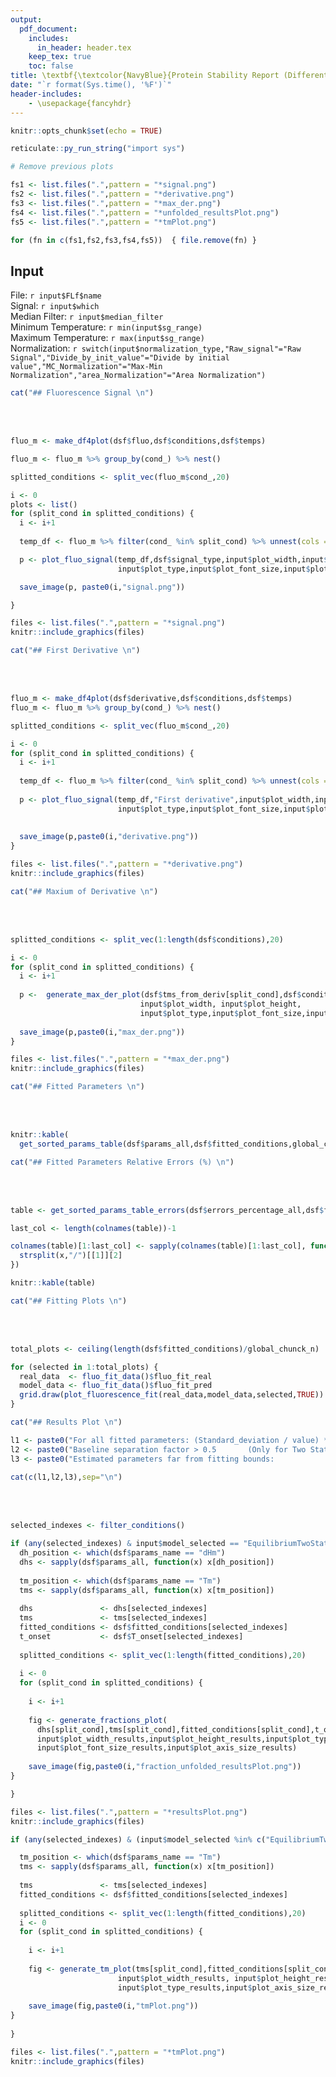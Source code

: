 ```yaml
---
output: 
  pdf_document:
    includes:
      in_header: header.tex
    keep_tex: true
    toc: false
title: \textbf{\textcolor{NavyBlue}{Protein Stability Report (Differential Scanning Fluorimetry)}}
date: "`r format(Sys.time(), '%F')`"
header-includes:
    - \usepackage{fancyhdr}
---
```


\fancyhf{}

\addtolength{\headheight}{0.4cm} 
\pagestyle{fancyplain}
\rhead{\includegraphics[height=1.2cm]{`r paste0(base_dir,"www/embl_logo.png")`}} 
\renewcommand{\headrulewidth}{0pt} 

\fontsize{14}{16}
\selectfont

\fancyfoot[CO,CE]{Automatic report provided by the SPC Facility, EMBL, Hamburg}
\fancyfoot[LE,RO]{\thepage}

```r
knitr::opts_chunk$set(echo = TRUE)
```


```r
reticulate::py_run_string("import sys")

# Remove previous plots

fs1 <- list.files(".",pattern = "*signal.png")
fs2 <- list.files(".",pattern = "*derivative.png")
fs3 <- list.files(".",pattern = "*max_der.png")
fs4 <- list.files(".",pattern = "*unfolded_resultsPlot.png")
fs5 <- list.files(".",pattern = "*tmPlot.png")

for (fn in c(fs1,fs2,fs3,fs4,fs5))  { file.remove(fn) }

```

## Input 

File:                           `r input$FLf$name`   
Signal:                         `r input$which`          
Median Filter:                  `r input$median_filter`              
Minimum Temperature:            `r min(input$sg_range)`             
Maximum Temperature:            `r max(input$sg_range)`         
Normalization:                  `r switch(input$normalization_type,"Raw_signal"="Raw Signal","Divide_by_init_value"="Divide by initial value","MC_Normalization"="Max-Min Normalization","area_Normalization"="Area Normalization")`       

```r
cat("## Fluorescence Signal \n")
```

<br><br>

```r

fluo_m <- make_df4plot(dsf$fluo,dsf$conditions,dsf$temps)

fluo_m <- fluo_m %>% group_by(cond_) %>% nest()

splitted_conditions <- split_vec(fluo_m$cond_,20)

i <- 0
plots <- list()
for (split_cond in splitted_conditions) {
  i <- i+1
  
  temp_df <- fluo_m %>% filter(cond_ %in% split_cond) %>% unnest(cols = c(data)) %>% ungroup()

  p <- plot_fluo_signal(temp_df,dsf$signal_type,input$plot_width,input$plot_height,
                        input$plot_type,input$plot_font_size,input$plot_axis_size)

  save_image(p, paste0(i,"signal.png"))

}
```

```r
files <- list.files(".",pattern = "*signal.png")
knitr::include_graphics(files)
```

```r
cat("## First Derivative \n")
```

<br><br>
```r

fluo_m <- make_df4plot(dsf$derivative,dsf$conditions,dsf$temps)
fluo_m <- fluo_m %>% group_by(cond_) %>% nest()

splitted_conditions <- split_vec(fluo_m$cond_,20)

i <- 0
for (split_cond in splitted_conditions) {
  i <- i+1
  
  temp_df <- fluo_m %>% filter(cond_ %in% split_cond) %>% unnest(cols = c(data)) %>% ungroup()
  
  p <- plot_fluo_signal(temp_df,"First derivative",input$plot_width,input$plot_height,
                        input$plot_type,input$plot_font_size,input$plot_axis_size)
  
  
  save_image(p,paste0(i,"derivative.png"))
}
```

```r
files <- list.files(".",pattern = "*derivative.png")
knitr::include_graphics(files)
```

```r
cat("## Maxium of Derivative \n")
```

<br><br>
```r

splitted_conditions <- split_vec(1:length(dsf$conditions),20)

i <- 0
for (split_cond in splitted_conditions) {
  i <- i+1
  
  p <-  generate_max_der_plot(dsf$tms_from_deriv[split_cond],dsf$conditions[split_cond],
                             input$plot_width, input$plot_height, 
                             input$plot_type,input$plot_font_size,input$plot_axis_size)
  
  save_image(p,paste0(i,"max_der.png"))
}
```

```r
files <- list.files(".",pattern = "*max_der.png")
knitr::include_graphics(files)
```

```r
cat("## Fitted Parameters \n")
```

<br><br>
```r

knitr::kable(
  get_sorted_params_table(dsf$params_all,dsf$fitted_conditions,global_chunck_n,dsf$params_name,input$sort_table_parameter))

```

```r
cat("## Fitted Parameters Relative Errors (%) \n")
```

<br><br>

```r

table <- get_sorted_params_table_errors(dsf$errors_percentage_all,dsf$fitted_conditions,dsf$params_name,input$sort_table_parameter)

last_col <- length(colnames(table))-1

colnames(table)[1:last_col] <- sapply(colnames(table)[1:last_col], function(x) {
  strsplit(x,"/")[[1]][2]
})

knitr::kable(table)

```

```r
cat("## Fitting Plots \n")
```

<br><br>
```r

total_plots <- ceiling(length(dsf$fitted_conditions)/global_chunck_n)

for (selected in 1:total_plots) {
  real_data  <- fluo_fit_data()$fluo_fit_real
  model_data <- fluo_fit_data()$fluo_fit_pred
  grid.draw(plot_fluorescence_fit(real_data,model_data,selected,TRUE))
}

```

```r
cat("## Results Plot \n")

l1 <- paste0("For all fitted parameters: (Standard_deviation / value) * 100 < 50: "     ,input$sd_factor_bool, "\n")
l2 <- paste0("Baseline separation factor > 0.5       (Only for Two State models): "     ,input$bs_factor_bool, "\n")
l3 <- paste0("Estimated parameters far from fitting bounds:                       "     ,input$far_from_bounds,"\n")
  
cat(c(l1,l2,l3),sep="\n")

```

<br><br>

```r

selected_indexes <- filter_conditions()

if (any(selected_indexes) & input$model_selected == "EquilibriumTwoState") {
  dh_position <- which(dsf$params_name == "dHm")  
  dhs <- sapply(dsf$params_all, function(x) x[dh_position])
  
  tm_position <- which(dsf$params_name == "Tm")  
  tms <- sapply(dsf$params_all, function(x) x[tm_position])
  
  dhs               <- dhs[selected_indexes]
  tms               <- tms[selected_indexes]
  fitted_conditions <- dsf$fitted_conditions[selected_indexes]
  t_onset           <- dsf$T_onset[selected_indexes]
  
  splitted_conditions <- split_vec(1:length(fitted_conditions),20)
  
  i <- 0
  for (split_cond in splitted_conditions) {
    
    i <- i+1
    
    fig <- generate_fractions_plot(
      dhs[split_cond],tms[split_cond],fitted_conditions[split_cond],t_onset[split_cond],
      input$plot_width_results,input$plot_height_results,input$plot_type_results,
      input$plot_font_size_results,input$plot_axis_size_results)
    
    save_image(fig,paste0(i,"fraction_unfolded_resultsPlot.png"))
}

}

```

```r

files <- list.files(".",pattern = "*resultsPlot.png")
knitr::include_graphics(files)

```

```r

if (any(selected_indexes) & (input$model_selected %in% c("EquilibriumTwoState","EmpiricalTwoState"))) {

  tm_position <- which(dsf$params_name == "Tm")  
  tms <- sapply(dsf$params_all, function(x) x[tm_position])
  
  tms               <- tms[selected_indexes]
  fitted_conditions <- dsf$fitted_conditions[selected_indexes]
  
  splitted_conditions <- split_vec(1:length(fitted_conditions),20)
  i <- 0
  for (split_cond in splitted_conditions) {
    
    i <- i+1
    
    fig <- generate_tm_plot(tms[split_cond],fitted_conditions[split_cond],
                        input$plot_width_results, input$plot_height_results, 
                        input$plot_type_results,input$plot_axis_size_results)
    
    save_image(fig,paste0(i,"tmPlot.png"))
}
  
}

```

```r
files <- list.files(".",pattern = "*tmPlot.png")
knitr::include_graphics(files)

```
  

